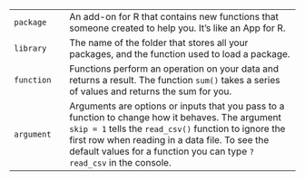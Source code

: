 
<div class="pinkcode">

|           |  |                                                                  |   
|-----------|--|:-----------------------------------------------------------------|  
|`package  `|  | An add-on for R that contains new functions that someone created to help you. It's like an App for R.  |  
|`library  `|  |The name of the folder that stores all your packages, and the function used to load a package.  |  
|`function  `|  | Functions perform an operation on your data and returns a result. The function `sum()` takes a series of values and returns the sum for you.  |  
|`argument  `|  | Arguments are options or inputs that you pass to a function to change how it behaves. The argument `skip = 1` tells the `read_csv()` function to ignore the first row when reading in a data file. To see the default values for a function you can type `?read_csv` in the console.  |  

</div>
